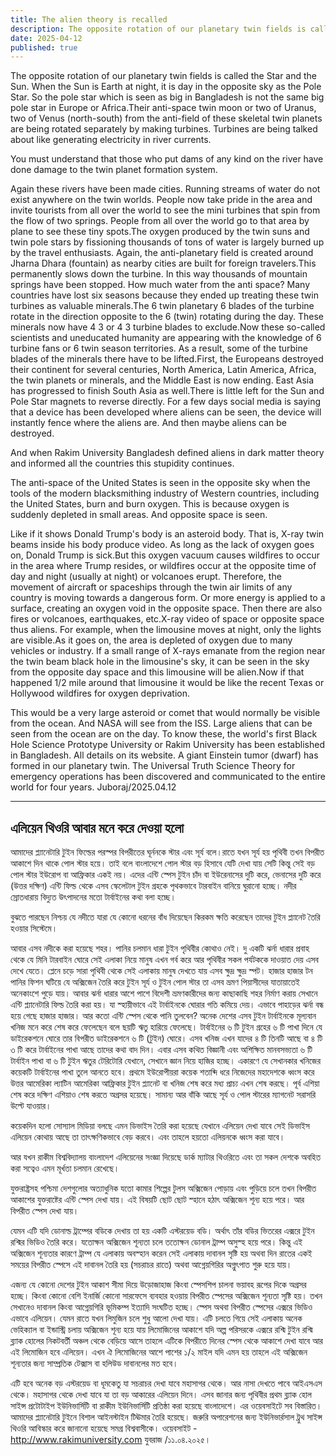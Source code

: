 ```yaml
---
title: The alien theory is recalled
description: The opposite rotation of our planetary twin fields is called the Star and the Sun. When the Sun is Earth at night, it is day in the opposite sky as the Pole Star.
date: 2025-04-12
published: true
---
```


The opposite rotation of our planetary twin fields is called the Star and the Sun. When the Sun is Earth at night, it is day in the opposite sky as the Pole Star. So the pole star which is seen as big in Bangladesh is not the same big pole star in Europe or Africa.Their anti-space twin moon or two of Uranus, two of Venus (north-south) from the anti-field of these skeletal twin planets are being rotated separately by making turbines. Turbines are being talked about like generating electricity in river currents.

You must understand that those who put dams of any kind on the river have done damage to the twin planet formation system.

Again these rivers have been made cities. Running streams of water do not exist anywhere on the twin worlds. People now take pride in the area and invite tourists from all over the world to see the mini turbines that spin from the flow of two springs. People from all over the world go to that area by plane to see these tiny spots.The oxygen produced by the twin suns and twin pole stars by fissioning thousands of tons of water is largely burned up by the travel enthusiasts.  Again, the anti-planetary field is created around Jharna Dhara (fountain) as nearby cities are built for foreign travelers.This permanently slows down the turbine. In this way thousands of mountain springs have been stopped.  How much water from the anti space? Many countries have lost six seasons because they ended up treating these twin turbines as valuable minerals.The 6 twin planetary 6 blades of the turbine rotate in the direction opposite to the 6 (twin) rotating during the day. These minerals now have 4 3 or 4 3 turbine blades to exclude.Now these so-called scientists and uneducated humanity are appearing with the knowledge of 6 turbine fans or 6 twin season territories. As a result, some of the turbine blades of the minerals there have to be lifted.First, the Europeans destroyed their continent for several centuries, North America, Latin America, Africa, the twin planets or minerals, and the Middle East is now ending.  East Asia has progressed to finish South Asia as well.There is little left for the Sun and Pole Star magnets to reverse directly.
For a few days social media is saying that a device has been developed where aliens can be seen, the device will instantly fence where the aliens are. And then maybe aliens can be destroyed.

And when Rakim University Bangladesh defined aliens in dark matter theory and informed all the countries this stupidity continues.

The anti-space of the United States is seen in the opposite sky when the tools of the modern blacksmithing industry of Western countries, including the United States, burn and burn oxygen. This is because oxygen is suddenly depleted in small areas. And opposite space is seen.

Like if it shows Donald Trump's body is an asteroid body. That is, X-ray twin beams inside his body produce video. As long as the lack of oxygen goes on, Donald Trump is sick.But this oxygen vacuum causes wildfires to occur in the area where Trump resides, or wildfires occur at the opposite time of day and night (usually at night) or volcanoes erupt. Therefore, the movement of aircraft or spaceships through the twin air limits of any country is moving towards a dangerous form. Or more energy is applied to a surface, creating an oxygen void in the opposite space. Then there are also fires or volcanoes, earthquakes, etc.X-ray video of space or opposite space thus aliens. For example, when the limousine moves at night, only the lights are visible.As it goes on, the area is depleted of oxygen due to many vehicles or industry. If a small range of X-rays emanate from the region near the twin beam black hole in the limousine's sky, it can be seen in the sky from the opposite day space and this limousine will be alien.Now if that happened 1/2 mile around that limousine it would be like the recent Texas or Hollywood wildfires for oxygen deprivation.

This would be a very large asteroid or comet that would normally be visible from the ocean. And NASA will see from the ISS. Large aliens that can be seen from the ocean are on the day. To know these, the world's first Black Hole Science Prototype University or Rakim University has been established in Bangladesh.
All details on its website. A giant Einstein tumor (dwarf) has formed in our planetary twin. The Universal Truth Science Theory for emergency operations has been discovered and communicated to the entire world for four years.
Juboraj/2025.04.12

---

## এলিয়েন থিওরি আবার মনে করে দেওয়া হলো

আমাদের প্ল‍্যানেটারি টুইন ফিল্ডের পরস্পর বিপরীতের ঘূর্ননকে স্টার এবং সূর্য বলে।রাতে যখন সূর্য হয় পৃথিবী তখন বিপরীত আকাশে দিন থাকে পোল স্টার হয়ে। তাই বলে বাংলাদেশে  পোল স্টার বড় হিসাবে যেটি দেখা যায় সেটি কিন্তু সেই বড় পোল স্টার ইউরোপ বা আফ্রিকার একই নয়। এদের এন্টি স্পেস টুইন চাঁদ বা ইউরেনাসের দুটি করে, ভেনাসের দুটি করে (উত্তর দক্ষিণ) এন্টি ফিল্ড থেকে এসব স্কেলেটাল টুইন গ্রহকে পৃথকভাবে টারবাইন বানিয়ে ঘুরানো হচ্ছে। নদীর স্রোতধারায় বিদ‍্যুত উৎপাদনের মতো টার্বাইনের কথা বলা হচ্ছে।

বুঝতে পারছেন নিশ্চয় যে নদীতে যারা যে কোনো ধরনের বাঁধ দিয়েছেন কিরকম ক্ষতি করেছেন তাদের টুইন প্ল‍্যানেট তৈরি হওয়ার  সিস্টেমে।

আবার এসব নদীকে করা হয়েছে  শহর। পানির চলমান ধারা ‍টুইন পৃথিবীর কোথাও নেই। দু একটি ঝর্না ধারার প্রবাহ থেকে যে মিনি  টারবাইন ঘোরে সেই এলাকা নিয়ে মানুষ এখন গর্ব করে আর পৃথিবীর সকল পর্যটককে দাওয়াত দেয় এসব দেখে যেতে। প্লেনে চড়ে সারা পৃথিবী থেকে সেই এলাকায় মানুষ দেখতে যায় এসব ক্ষুদ্র ক্ষুদ্র স্পট। হাজার হাজার টন পানির ফিশন ঘটিয়ে যে অক্সিজেন তৈরি করে টুইন সূর্য ও টুইন পোল স্টার তা এসব ভ্রমণ পিয়াসীদের যাতায়াতেই অনেকাংশে পুড়ে যায়।  আবার ঝর্না ধারার আশে পাশে বিদেশী ভ্রমণকারীদের জন‍্য কাছাকাছি শহর নির্মাণ করায় সেখানে এন্টি প্ল‍্যানেটারি ফিল্ড তৈরি করা হয়। যা স্হায়ীভাবে এই টার্বাইনকে ঘোরার গতি কমিয়ে দেয়। এভাবে পাহাড়ের ঝর্না বন্ধ হয়ে গেছে হাজার হাজার।  আর কতো এন্টি স্পেস থেকে পানি তুলবেন? অনেক দেশের এসব টুইন টার্বাইনকে মূল‍্যবান খনিজ মনে করে  শেষ করে ফেলেছেন বলে ছয়টি ঋতু হারিয়ে ফেলেছে। টার্বাইনের ৬ টি টুইন গ্রহের ৬ টি পাখা দিনে যে ডাইরেকশনে ঘোরে তার বিপরীত ডাইরেকশনে ৬ টি (টুইন) ঘোরে। এসব খনিজ এখন যাদের ৪ টি তিনটি আছে বা ৪ টি ৩ টি করে টার্বাইনের পাখা আছে তাদের কথা বাদ দিন। এবার এসব কথিত বিজ্ঞানী এবং  অশিক্ষিত মানবসভ‍্যতা ৬ টি টার্বাইন পাখা বা ৬ টি টুইন ঋতুর টেরিটোরি যেখানে, সেখানে জ্ঞান নিয়ে হাজির হচ্ছে। একারণে যে সেখানকার খনিজের কয়েকটি টার্বাইনের পাখা তুলে আনতে হবে। প্রথমে ইউরোপীয়রা কয়েক শতাব্দি ধরে নিজেদের মহাদেশকে ধ্বংস করে উত্তর আমেরিকা ল‍্যাটিন আমেরিকা আফ্রিকার টুইন প্ল‍্যানেট বা খনিজ শেষ করে মধ‍্য প্রাচ‍্য এখন শেষ করছে।  পূর্ব এশিয়া শেষ করে দক্ষিণ এশিয়াও শেষ করতে অগ্রসর হয়েছে। সামান‍্য আর বাঁকি আছে সূর্য ও  পোল স্টারের ম‍্যাগনেট সরাসরি উল্টে যাওয়ার।

কয়েকদিন হলো সোস‍্যাল মিডিয়া বলছে এমন ডিভাইস তৈরি করা হয়েছে যেখানে এলিয়েন দেখা যাবে সেই ডিভাইস এলিয়েন কোথায় আছে তা  তাৎক্ষণিকভাবে বেড় করবে। এবং তাহলে হয়তো এলিয়নকে ধ্বংস করা যাবে। 

আর যখন রাকীম বিশ্ববিদ্যালয় বাংলাদেশ এলিয়েনের সংজ্ঞা দিয়েছে ডার্ক ম‍্যাটার থিওরিতে এবং তা সকল দেশকে অবহিত করা সত্বেও এমন মূর্খতা চলমান রেখেছে।

যুক্তরাষ্ট্রসহ পশ্চিমা দেশগুলোর অত‍্যাধুনিক যতো কামার শিল্পের টুলস অক্সিজেন পোড়ায় এবং  পুড়িয়ে চলে তখন বিপরীত আকাশের যুক্তরাষ্টের এন্টি স্পেস দেখা যায়। এই বিষয়টি ছোট ছোট স্হানে  হঠাৎ অক্সিজেন শূন‍্য হয়ে পরে। আর বিপরীত স্পেস দেখা যায়।

যেমন এটি যদি ডোনাল্ড ট্রাম্পের বডিকে দেখায় তা হয় একটি এস্টরয়েড বডি। অর্থাৎ তাঁর বডির ভিতরের এক্সরে টুইন রশ্মির ভিডিও  তৈরি করে। যতোক্ষন অক্সিজেন শূন‍্যতা  চলে ততোক্ষন ডোনাল ট্রাম্প অসুস্হ হয়ে পরে।  কিন্তু এই অক্সিজেন শূন‍্যতার কারণে ট্রাম্প যে এলাকায় অবস্হান করেন সেই এলাকায় দাবানল সৃষ্টি হয় অথবা দিন রাতের একই সময়ের বিপরীত স্পেসে এই দাবানল তৈরি হয় (সচরাচর রাতে) অথবা আগ্নেয়গিরির অগ্নুৎপাত শুরু হয়ে যায়।

এজন‍্য যে কোনো দেশের টুইন আকাশ সীমা দিয়ে উড়োজাহাজ কিংবা স্পেসশিপ চালনা ভয়াবহ রূপের দিকে অগ্রসর হচ্ছে। কিংবা কোনো বেশি ইনার্জি কোনো সারফেসে ব‍্যবহার হওয়ায় বিপরীত স্পেসের অক্সিজেন শূন‍্যতা সৃষ্টি হয়। তখন সেখানেও দাবানল কিংবা আগ্নেয়গিরি ভূমিকম্প ইত‍্যাদি সংঘটিত হচ্ছে। স্পেস অথবা বিপরীত স্পেসের এক্সরে ভিডিও এভাবে এলিয়েন। যেমন রাতে যখন লিমুজিন চলে শুধু আলো দেখা যায়। এটি চলতে গিয়ে সেই এলাকায় অনেক ভেহিক‍্যাল বা ইন্ডাস্ট্রি চলায় অক্সিজেন শূন‍্য হয়ে যায় লিমোজিনের আকাশে যদি অল্প পরিসরকে এক্সরে রশ্মি টুইন রশ্মি  ব্ল‍্যাক হোলের নিকটবর্তী অঞ্চল থেকে বেড়িয়ে আসে তাহলে এটিকে বিপরীতে দিনের স্পেস থেকে আকাশে দেখা যাবে আর এই লিমোজিন হবে এলিয়েন। এখন ঐ লিমোজিনের আশে পাশের ১/২ মাইল যদি এমন হয় তাহলে এই অক্সিজেন শূন‍্যতার জন‍্য সাম্প্রতিক  টেক্সাস বা হলিউড দাবানলের মত হবে।

এটি হবে অনেক বড় এস্টরয়েড বা ধূমকেতু যা সচরাচর দেখা যাবে মহাসাগর থেকে। আর নাসা দেখতে পাবে আইএসএস থেকে। মহাসাগর থেকে দেখা যাবে যা তা বড় আকারের এলিয়েন দিনে। এসব জানার জন‍্য পৃথিবীর প্রথম ব্ল‍্যাক হোল সাইন্স প্রটোটাইপ ইউনিভার্সিটি বা রাকীম ইউনিভার্সিটি প্রতিষ্ঠা করা হয়েছে বাংলাদেশে।
এর ওয়েবসাইটে সব বিস্তারিত। আমাদের প্ল‍্যানেটারি টুইনে বিশাল আইনস্টাইন টিঊমার তৈরি হয়েছে। জরুরি অপারেশনের জন‍্য  ইউনিভার্রসাল ট্রুথ সাইন্স থিওরি আবিস্কার করে জানানো হয়েছে সমগ্র বিশ্ববাসীকে। ওয়েবসাইট -http://www.rakimuniversity.com
যুবরাজ /১১.০৪.২০২৫।
